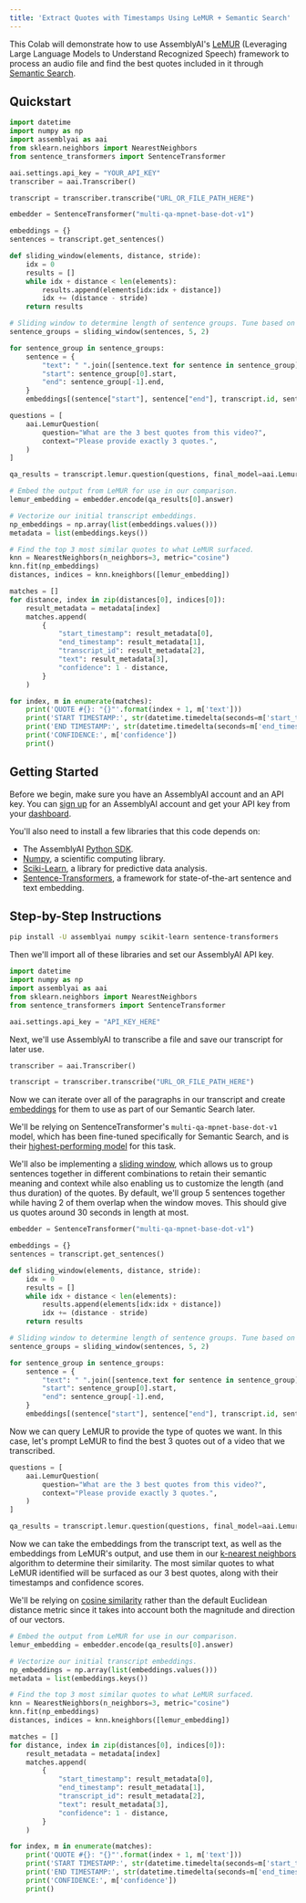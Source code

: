 ```yaml
---
title: 'Extract Quotes with Timestamps Using LeMUR + Semantic Search'
---
```






This Colab will demonstrate how to use AssemblyAI's [LeMUR](https://www.assemblyai.com/blog/lemur/) (Leveraging Large Language Models to Understand Recognized Speech) framework to process an audio file and find the best quotes included in it through [Semantic Search](https://www.elastic.co/what-is/semantic-search).

## Quickstart

```python
import datetime
import numpy as np
import assemblyai as aai
from sklearn.neighbors import NearestNeighbors
from sentence_transformers import SentenceTransformer

aai.settings.api_key = "YOUR_API_KEY"
transcriber = aai.Transcriber()

transcript = transcriber.transcribe("URL_OR_FILE_PATH_HERE")

embedder = SentenceTransformer("multi-qa-mpnet-base-dot-v1")

embeddings = {}
sentences = transcript.get_sentences()

def sliding_window(elements, distance, stride):
    idx = 0
    results = []
    while idx + distance < len(elements):
        results.append(elements[idx:idx + distance])
        idx += (distance - stride)
    return results

# Sliding window to determine length of sentence groups. Tune based on desired quote length and duration.
sentence_groups = sliding_window(sentences, 5, 2)

for sentence_group in sentence_groups:
    sentence = {
        "text": " ".join([sentence.text for sentence in sentence_group]),
        "start": sentence_group[0].start,
        "end": sentence_group[-1].end,
    }
    embeddings[(sentence["start"], sentence["end"], transcript.id, sentence["text"])] = embedder.encode(sentence["text"])

questions = [
    aai.LemurQuestion(
        question="What are the 3 best quotes from this video?",
        context="Please provide exactly 3 quotes.",
    )
]

qa_results = transcript.lemur.question(questions, final_model=aai.LemurModel.claude3_5_sonnet).response

# Embed the output from LeMUR for use in our comparison.
lemur_embedding = embedder.encode(qa_results[0].answer)

# Vectorize our initial transcript embeddings.
np_embeddings = np.array(list(embeddings.values()))
metadata = list(embeddings.keys())

# Find the top 3 most similar quotes to what LeMUR surfaced.
knn = NearestNeighbors(n_neighbors=3, metric="cosine")
knn.fit(np_embeddings)
distances, indices = knn.kneighbors([lemur_embedding])

matches = []
for distance, index in zip(distances[0], indices[0]):
    result_metadata = metadata[index]
    matches.append(
        {
            "start_timestamp": result_metadata[0],
            "end_timestamp": result_metadata[1],
            "transcript_id": result_metadata[2],
            "text": result_metadata[3],
            "confidence": 1 - distance,
        }
    )

for index, m in enumerate(matches):
    print('QUOTE #{}: "{}"'.format(index + 1, m['text']))
    print('START TIMESTAMP:', str(datetime.timedelta(seconds=m['start_timestamp']/1000)))
    print('END TIMESTAMP:', str(datetime.timedelta(seconds=m['end_timestamp']/1000)))
    print('CONFIDENCE:', m['confidence'])
    print()
```

## Getting Started

Before we begin, make sure you have an AssemblyAI account and an API key. You can [sign up](https://www.assemblyai.com/dashboard/signup) for an AssemblyAI account and get your API key from your [dashboard](https://www.assemblyai.com/app/account).

You'll also need to install a few libraries that this code depends on:
- The AssemblyAI [Python SDK](https://github.com/AssemblyAI/assemblyai-python-sdk).
- [Numpy](https://numpy.org/), a scientific computing library.
- [Sciki-Learn](https://scikit-learn.org/stable/), a library for predictive data analysis.
- [Sentence-Transformers](https://www.sbert.net/index.html), a framework for state-of-the-art sentence and text embedding.

## Step-by-Step Instructions    

```bash
pip install -U assemblyai numpy scikit-learn sentence-transformers
```

Then we'll import all of these libraries and set our AssemblyAI API key.


```python
import datetime
import numpy as np
import assemblyai as aai
from sklearn.neighbors import NearestNeighbors
from sentence_transformers import SentenceTransformer

aai.settings.api_key = "API_KEY_HERE"
```

Next, we'll use AssemblyAI to transcribe a file and save our transcript for later use.


```python
transcriber = aai.Transcriber()

transcript = transcriber.transcribe("URL_OR_FILE_PATH_HERE")
```

Now we can iterate over all of the paragraphs in our transcript and create [embeddings](https://github.com/microsoft/semantic-kernel/blob/main/docs/EMBEDDINGS.md) for them to use as part of our Semantic Search later.

We'll be relying on SentenceTransformer's `multi-qa-mpnet-base-dot-v1` model, which has been fine-tuned specifically for Semantic Search, and is their [highest-performing model](https://www.sbert.net/docs/pretrained_models.html) for this task.

We'll also be implementing a [sliding window](https://blandthony.medium.com/methods-for-semantic-text-segmentation-prior-to-generating-text-embeddings-vectorization-6442afdb086), which allows us to group sentences together in different combinations to retain their semantic meaning and context while also enabling us to customize the length (and thus duration) of the quotes. By default, we'll group 5 sentences together while having 2 of them overlap when the window moves. This should give us quotes around 30 seconds in length at most.


```python
embedder = SentenceTransformer("multi-qa-mpnet-base-dot-v1")

embeddings = {}
sentences = transcript.get_sentences()

def sliding_window(elements, distance, stride):
    idx = 0
    results = []
    while idx + distance < len(elements):
        results.append(elements[idx:idx + distance])
        idx += (distance - stride)
    return results

# Sliding window to determine length of sentence groups. Tune based on desired quote length and duration.
sentence_groups = sliding_window(sentences, 5, 2)

for sentence_group in sentence_groups:
    sentence = {
        "text": " ".join([sentence.text for sentence in sentence_group]),
        "start": sentence_group[0].start,
        "end": sentence_group[-1].end,
    }
    embeddings[(sentence["start"], sentence["end"], transcript.id, sentence["text"])] = embedder.encode(sentence["text"])
```

Now we can query LeMUR to provide the type of quotes we want. In this case, let's prompt LeMUR to find the best 3 quotes out of a video that we transcribed.


```python
questions = [
    aai.LemurQuestion(
        question="What are the 3 best quotes from this video?",
        context="Please provide exactly 3 quotes.",
    )
]

qa_results = transcript.lemur.question(questions, final_model=aai.LemurModel.claude3_5_sonnet).response
```

Now we can take the embeddings from the transcript text, as well as the embeddings from LeMUR's output, and use them in our [k-nearest neighbors](https://www.ibm.com/topics/knn) algorithm to determine their similarity. The most similar quotes to what LeMUR identified will be surfaced as our 3 best quotes, along with their timestamps and confidence scores.

We'll be relying on [cosine similarity](https://github.com/microsoft/semantic-kernel/blob/main/docs/COSINE_SIMILARITY.md) rather than the default Euclidean distance metric since it takes into account both the magnitude and direction of our vectors.


```python
# Embed the output from LeMUR for use in our comparison.
lemur_embedding = embedder.encode(qa_results[0].answer)

# Vectorize our initial transcript embeddings.
np_embeddings = np.array(list(embeddings.values()))
metadata = list(embeddings.keys())

# Find the top 3 most similar quotes to what LeMUR surfaced.
knn = NearestNeighbors(n_neighbors=3, metric="cosine")
knn.fit(np_embeddings)
distances, indices = knn.kneighbors([lemur_embedding])

matches = []
for distance, index in zip(distances[0], indices[0]):
    result_metadata = metadata[index]
    matches.append(
        {
            "start_timestamp": result_metadata[0],
            "end_timestamp": result_metadata[1],
            "transcript_id": result_metadata[2],
            "text": result_metadata[3],
            "confidence": 1 - distance,
        }
    )

for index, m in enumerate(matches):
    print('QUOTE #{}: "{}"'.format(index + 1, m['text']))
    print('START TIMESTAMP:', str(datetime.timedelta(seconds=m['start_timestamp']/1000)))
    print('END TIMESTAMP:', str(datetime.timedelta(seconds=m['end_timestamp']/1000)))
    print('CONFIDENCE:', m['confidence'])
    print()
```
